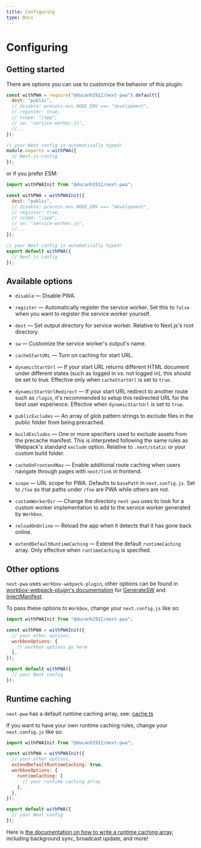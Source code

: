 ```yaml
---
title: Configuring
type: Docs
---
```


# Configuring

## Getting started

There are options you can use to customize the behavior of this plugin:

```js
const withPWA = require("@ducanh2912/next-pwa").default({
  dest: "public",
  // disable: process.env.NODE_ENV === "development",
  // register: true,
  // scope: "/app",
  // sw: "service-worker.js",
  //...
});

// your Next config is automatically typed!
module.exports = withPWA({
  // Next.js config
});
```

or if you prefer ESM:

```js
import withPWAInit from "@ducanh2912/next-pwa";

const withPWA = withPWAInit({
  dest: "public",
  // disable: process.env.NODE_ENV === "development",
  // register: true,
  // scope: "/app",
  // sw: "service-worker.js",
  //...
});

// your Next config is automatically typed!
export default withPWA({
  // Next.js config
});
```

## Available options

- `disable` — Disable PWA.

- `register` — Automatically register the service worker. Set this to `false` when you want to register the service worker yourself.

- `dest` — Set output directory for service worker. Relative to Next.js's root directory.

- `sw` — Customize the service worker's output's name.

- `cacheStartURL` — Turn on caching for start URL.

- `dynamicStartUrl` — If your start URL returns different HTML document under different states (such as logged in vs. not logged in), this
  should be set to true. Effective only when `cacheStartUrl` is set to `true`.

- `dynamicStartUrlRedirect` — If your start URL redirect to another route such as `/login`, it's recommended to setup this redirected URL for the
  best user experience. Effective when `dynamicStartUrl` is set to `true`.

- `publicExcludes` — An array of glob pattern strings to exclude files in the public folder from being precached.

- `buildExcludes` — One or more specifiers used to exclude assets from the precache manifest. This is interpreted following the same rules as Webpack's
  standard `exclude` option. Relative to `.next/static` or your custom build folder.

- `cacheOnFrontendNav` — Enable additional route caching when users navigate through pages with `next/link` in frontend.

- `scope` — URL scope for PWA. Defaults to `basePath` in `next.config.js`. Set to `/foo` so that paths under `/foo` are PWA while
  others are not.

- `customWorkerDir` — Change the directory `next-pwa` uses to look for a custom worker implementation to add to the service worker generated by `Workbox`.

- `reloadOnOnline` — Reload the app when it detects that it has gone back online.

- `extendDefaultRuntimeCaching` — Extend the default `runtimeCaching` array. Only effective when `runtimeCaching` is specified.

## Other options

`next-pwa` uses `workbox-webpack-plugin`, other options can be found in [workbox-webpack-plugin's documentation](https://developer.chrome.com/docs/workbox/modules/workbox-webpack-plugin)
for [GenerateSW](https://developer.chrome.com/docs/workbox/modules/workbox-webpack-plugin/#generatesw-plugin) and
[InjectManifest](https://developer.chrome.com/docs/workbox/modules/workbox-webpack-plugin/#injectmanifest-plugin).

To pass these options to `Workbox`, change your `next.config.js` like so:

```js
import withPWAInit from "@ducanh2912/next-pwa";

const withPWA = withPWAInit({
  // your other options,
  workboxOptions: {
    // workbox options go here
  },
});

export default withPWA({
  // your Next config
});
```

## Runtime caching

`next-pwa` has a default runtime caching array, see: [cache.ts](https://github.com/DuCanhGH/next-pwa/tree/master/packages/next-pwa/src/cache.ts)

If you want to have your own runtime caching rules, change your `next.config.js` like so:

```js
import withPWAInit from "@ducanh2912/next-pwa";

const withPWA = withPWAInit({
  // your other options,
  extendDefaultRuntimeCaching: true,
  workboxOptions: {
    runtimeCaching: [
      // your runtime caching array
    ],
  },
});

export default withPWA({
  // your Next config
});
```

Here is [the documentation on how to write a runtime caching array](https://developer.chrome.com/docs/workbox/reference/workbox-build/#type-RuntimeCaching),
including background sync, broadcast update, and more!
